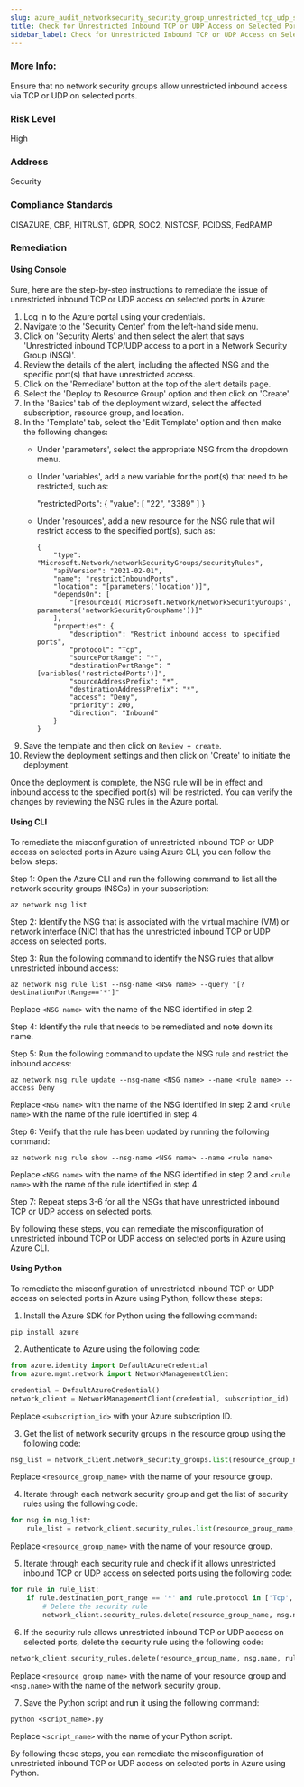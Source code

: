 ```yaml
---
slug: azure_audit_networksecurity_security_group_unrestricted_tcp_udp_selected_port
title: Check for Unrestricted Inbound TCP or UDP Access on Selected Ports
sidebar_label: Check for Unrestricted Inbound TCP or UDP Access on Selected Ports
---
```


### More Info:

Ensure that no network security groups allow unrestricted inbound access via TCP or UDP on selected ports.

### Risk Level

High

### Address

Security

### Compliance Standards

CISAZURE, CBP, HITRUST, GDPR, SOC2, NISTCSF, PCIDSS, FedRAMP

### Remediation

#### Using Console

Sure, here are the step-by-step instructions to remediate the issue of unrestricted inbound TCP or UDP access on selected ports in Azure:

1. Log in to the Azure portal using your credentials.
2. Navigate to the 'Security Center' from the left-hand side menu.
3. Click on 'Security Alerts' and then select the alert that says 'Unrestricted inbound TCP/UDP access to a port in a Network Security Group (NSG)'.
4. Review the details of the alert, including the affected NSG and the specific port(s) that have unrestricted access.
5. Click on the 'Remediate' button at the top of the alert details page.
6. Select the 'Deploy to Resource Group' option and then click on 'Create'.
7. In the 'Basics' tab of the deployment wizard, select the affected subscription, resource group, and location.
8. In the 'Template' tab, select the 'Edit Template' option and then make the following changes:
   - Under 'parameters', select the appropriate NSG from the dropdown menu.
   - Under 'variables', add a new variable for the port(s) that need to be restricted, such as:
     
      "restrictedPorts": {
           "value": [
             "22",
             "3389"
           ]
         }
         
   - Under 'resources', add a new resource for the NSG rule that will restrict access to the specified port(s), such as:
   
         {
             "type": "Microsoft.Network/networkSecurityGroups/securityRules",
             "apiVersion": "2021-02-01",
             "name": "restrictInboundPorts",
             "location": "[parameters('location')]",
             "dependsOn": [
                 "[resourceId('Microsoft.Network/networkSecurityGroups', parameters('networkSecurityGroupName'))]"
             ],
             "properties": {
                 "description": "Restrict inbound access to specified ports",
                 "protocol": "Tcp",
                 "sourcePortRange": "*",
                 "destinationPortRange": "[variables('restrictedPorts')]",
                 "sourceAddressPrefix": "*",
                 "destinationAddressPrefix": "*",
                 "access": "Deny",
                 "priority": 200,
                 "direction": "Inbound"
             }
         }
         
9. Save the template and then click on `Review + create`.
10. Review the deployment settings and then click on 'Create' to initiate the deployment.

Once the deployment is complete, the NSG rule will be in effect and inbound access to the specified port(s) will be restricted. You can verify the changes by reviewing the NSG rules in the Azure portal.

#### Using CLI

To remediate the misconfiguration of unrestricted inbound TCP or UDP access on selected ports in Azure using Azure CLI, you can follow the below steps:

Step 1: Open the Azure CLI and run the following command to list all the network security groups (NSGs) in your subscription:

```
az network nsg list
```

Step 2: Identify the NSG that is associated with the virtual machine (VM) or network interface (NIC) that has the unrestricted inbound TCP or UDP access on selected ports.

Step 3: Run the following command to identify the NSG rules that allow unrestricted inbound access:

```
az network nsg rule list --nsg-name <NSG name> --query "[?destinationPortRange=='*']"
```

Replace `<NSG name>` with the name of the NSG identified in step 2.

Step 4: Identify the rule that needs to be remediated and note down its name.

Step 5: Run the following command to update the NSG rule and restrict the inbound access:

```
az network nsg rule update --nsg-name <NSG name> --name <rule name> --access Deny
```

Replace `<NSG name>` with the name of the NSG identified in step 2 and `<rule name>` with the name of the rule identified in step 4.

Step 6: Verify that the rule has been updated by running the following command:

```
az network nsg rule show --nsg-name <NSG name> --name <rule name>
```

Replace `<NSG name>` with the name of the NSG identified in step 2 and `<rule name>` with the name of the rule identified in step 4.

Step 7: Repeat steps 3-6 for all the NSGs that have unrestricted inbound TCP or UDP access on selected ports.

By following these steps, you can remediate the misconfiguration of unrestricted inbound TCP or UDP access on selected ports in Azure using Azure CLI.

#### Using Python

To remediate the misconfiguration of unrestricted inbound TCP or UDP access on selected ports in Azure using Python, follow these steps:

1. Install the Azure SDK for Python using the following command:

```
pip install azure
```

2. Authenticate to Azure using the following code:

```python
from azure.identity import DefaultAzureCredential
from azure.mgmt.network import NetworkManagementClient

credential = DefaultAzureCredential()
network_client = NetworkManagementClient(credential, subscription_id)
```

Replace `<subscription_id>` with your Azure subscription ID.

3. Get the list of network security groups in the resource group using the following code:

```python
nsg_list = network_client.network_security_groups.list(resource_group_name)
```

Replace `<resource_group_name>` with the name of your resource group.

4. Iterate through each network security group and get the list of security rules using the following code:

```python
for nsg in nsg_list:
    rule_list = network_client.security_rules.list(resource_group_name, nsg.name)
```

Replace `<resource_group_name>` with the name of your resource group.

5. Iterate through each security rule and check if it allows unrestricted inbound TCP or UDP access on selected ports using the following code:

```python
for rule in rule_list:
    if rule.destination_port_range == '*' and rule.protocol in ['Tcp', 'Udp'] and rule.source_address_prefix == '*':
        # Delete the security rule
        network_client.security_rules.delete(resource_group_name, nsg.name, rule.name)
```

6. If the security rule allows unrestricted inbound TCP or UDP access on selected ports, delete the security rule using the following code:

```python
network_client.security_rules.delete(resource_group_name, nsg.name, rule.name)
```

Replace `<resource_group_name>` with the name of your resource group and `<nsg.name>` with the name of the network security group.

7. Save the Python script and run it using the following command:

```
python <script_name>.py
```

Replace `<script_name>` with the name of your Python script.

By following these steps, you can remediate the misconfiguration of unrestricted inbound TCP or UDP access on selected ports in Azure using Python.



